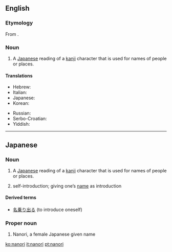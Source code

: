 ==English==

{{wikipedia}}

===Etymology===
From {{etyl|ja}} {{term|名乗り|tr=なのり, nanori|lang=ja|sc=Jpan}}.

===Noun===
{{en-noun|-}}

# {{linguistics}} A [[Japanese]] reading of a [[kanji]] character that is used for names of people or places.

====Translations====
{{trans-top|Japanese kanji readings for names}}
* Hebrew: {{t-|he|נאנורי|sc=Hebr}}
* Italian: {{t+|it|nanori}}
* Japanese: {{t-|ja|名乗り|tr=なのり, nanori}}
* Korean: {{t-|ko|나노리|tr=nanori|sc=Hang}}
{{trans-mid}}
* Russian: {{t-|ru|нанори|tr=nanóri}}
* Serbo-Croatian: {{t-|sh|nanori}}
* Yiddish: {{t-|yi|נאנאָרי|sc=Hebr}}
{{trans-bottom}}

----

==Japanese==
{{wikipedia|lang=ja|名乗り}}

===Noun===
{{ja-noun|r|hira=なのり|kanji=名乗り}}

# {{linguistics|lang=ja|skey=なのり}} A [[Japanese]] reading of a [[kanji]] character that is used for names of people or places.
# self-introduction; giving one’s [[name]] as introduction

====Derived terms====
* [[名乗り出る]] (to introduce oneself)

===Proper noun===
{{ja-pos|r|proper|hira=なのり|kanji=奈乃李}}

# Nanori, a female Japanese given name

[[ko:nanori]]
[[it:nanori]]
[[pt:nanori]]